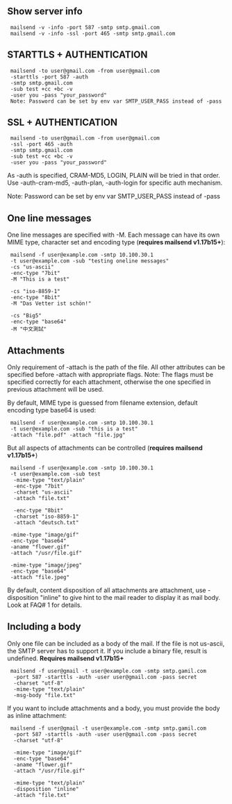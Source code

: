 == Show server info ==
  mailsend -v -info -port 587 -smtp smtp.gmail.com
  mailsend -v -info -ssl -port 465 -smtp smtp.gmail.com

== STARTTLS + AUTHENTICATION ==
  mailsend -to user@gmail.com -from user@gmail.com
  -starttls -port 587 -auth
  -smtp smtp.gmail.com
  -sub test +cc +bc -v
  -user you -pass "your_password"
  Note: Password can be set by env var SMTP_USER_PASS instead of -pass

== SSL + AUTHENTICATION ==
  mailsend -to user@gmail.com -from user@gmail.com
  -ssl -port 465 -auth
  -smtp smtp.gmail.com
  -sub test +cc +bc -v
  -user you -pass "your_password"

As -auth is specified, CRAM-MD5, LOGIN, PLAIN will be tried in that order.  Use -auth-cram-md5, -auth-plan, -auth-login for specific auth mechanism.

Note: Password can be set by env var SMTP_USER_PASS instead of -pass

== One line messages ==
One line messages are specified with -M. Each message can have its own MIME type, character set and encoding type ('''requires mailsend v1.17b15+'''):
  mailsend -f user@example.com -smtp 10.100.30.1
  -t user@example.com -sub "testing oneline messages"
  -cs "us-ascii"
  -enc-type "7bit"
  -M "This is a test"

  -cs "iso-8859-1"
  -enc-type "8bit"
  -M "Das Vetter ist schön!"

  -cs "Big5"
  -enc-type "base64"
  -M "中文測試"

== Attachments ==
Only requirement of -attach is the path of the file. All other attributes can be specified before -attach with appropriate flags. Note: The flags must be specified correctly for each attachment, otherwise the one specified in previous attachment will be used.

By default, MIME type is guessed from filename extension, default encoding type base64 is used:

  mailsend -f user@example.com -smtp 10.100.30.1
  -t user@example.com -sub "this is a test"
  -attach "file.pdf" -attach "file.jpg"

But all aspects of attachments can be controlled ('''requires mailsend v1.17b15+''')

  mailsend -f user@example.com -smtp 10.100.30.1
  -t user@example.com -sub test
   -mime-type "text/plain"
   -enc-type "7bit"
   -charset "us-ascii"
   -attach "file.txt"

   -enc-type "8bit"
   -charset "iso-8859-1"
   -attach "deutsch.txt"

  -mime-type "image/gif"
  -enc-type "base64"
  -aname "flower.gif"
  -attach "/usr/file.gif"

  -mime-type "image/jpeg"
  -enc-type "base64"
  -attach "file.jpeg"

By default, content disposition of all attachments are attachment, use -disposition "inline" to give hint to the mail reader to display it as mail body. Look at FAQ# 1 for details.
== Including a body ==
Only one file can be included as a body of the mail. If the file is not us-ascii, the SMTP server has to support it. If you include a binary file, result is undefined. '''Requires mailsend v1.17b15+'''

  mailsend -f user@gmail -t user@example.com -smtp smtp.gamil.com
   -port 587 -starttls -auth -user user@gmail.com -pass secret
   -charset "utf-8"
   -mime-type "text/plain"
   -msg-body "file.txt"

If you want to include attachments and a body, you must provide the body as inline attachment:

  mailsend -f user@gmail -t user@example.com -smtp smtp.gamil.com
   -port 587 -starttls -auth -user user@gmail.com -pass secret
   -charset "utf-8"
   
   -mime-type "image/gif"
   -enc-type "base64"
   -aname "flower.gif"
   -attach "/usr/file.gif"
   
   -mime-type "text/plain"
   -disposition "inline"
   -attach "file.txt"
